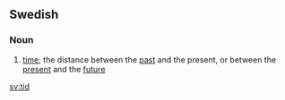 ==Swedish==
===Noun===

#[[time]]; the distance between the [[past]] and the present, or between the [[present]] and the [[future]]

[[sv:tid]]